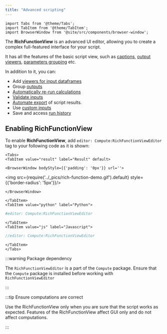 ```yaml
---
title: "Advanced scripting"
---
```


```mdx-code-block
import Tabs from '@theme/Tabs';
import TabItem from '@theme/TabItem';
import BrowserWindow from '@site/src/components/browser-window';
```

The **RichFunctionView** is an advanced UI editor,
allowing you to create a complex full-featured interface for your script.

It has all the features of the basic script view, such as
[captions](getting-started#input-captions),
[output viewers](getting-started#adding-viewers-for-output-dataframes),
[parameters grouping](getting-starteds#grouping-inputs)
etc.

In addition to it, you can:

- Add [viewers for input dataframes](#adding-input-dataframe-viewers)
- Group [outputs](#grouping-outputs)
- [Automatically re-run calculations](#re-running-script-on-opening--on-input-change)
- [Validate inputs](#validating-inputs)
- [Automate export](#exporting-run-results-to-a-file) of script results.
- Use [custom inputs](#using-custom-inputs)
- Save and access [run history](#history)

## Enabling RichFunctionView

To enable **RichFunctionView**, add `editor: Compute:RichFunctionViewEditor` tag
to your following code as it is shown:

```mdx-code-block
<Tabs>
<TabItem value="result" label="Result" default>
```

```mdx-code-block
<BrowserWindow bodyStyle={{'padding': '0px'}} url=''>
```

<img src={require('../_pics/rich-function-demo.gif').default} style={{'border-radius': '5px'}}/>

```mdx-code-block
</BrowserWindow>
```

```mdx-code-block
</TabItem>
<TabItem value="python" label="Python">
```

```python title="Your script header"
#editor: Compute:RichFunctionViewEditor
```

```mdx-code-block
</TabItem>
<TabItem value="js" label="Javascript">
```

```javascript title="Your script header"
//editor: Compute:RichFunctionViewEditor
```

```mdx-code-block
</TabItem>
</Tabs>
```

:::warning Package dependency

The `RichFunctionViewEditor` is a part of the `Compute` package.
Ensure that the `Compute` package is installed before working with `RichFunctionViewEditor`

:::

:::tip Ensure computations are correct

Use the RichFunctionView only when you are sure that the script works as expected.
Features of the RichFunctionView affect GUI only and do not affect computations.

:::